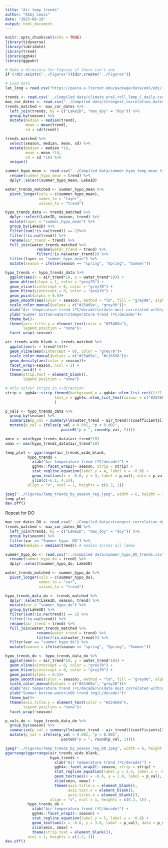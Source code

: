 ```yaml
---
title: "Air temp trends"
author: "Abby Lewis"
date: "2023-09-19"
output: html_document
---
```


```r
knitr::opts_chunk$set(echo = TRUE)
library(tidyverse)
library(lubridate)
library(trend)
library(ggh4x)
library(ggpubr)

# Make a directory for Figures if there isn't one
if (!dir.exists("../Figures")){dir.create("../Figures")}

# Load data
lat_long = read.csv("https://pasta-s.lternet.edu/package/data/eml/edi/1029/9/fadd3eaa25b5fdd1fc4efba70e660579")
```

```r
trends <- read.csv('../Compiled data/climate_era5_roll_Temp_C_daily.csv')
max_cor_dates <- read.csv("../Compiled data/strongest_correlation_dates.csv")
trends_matched <- max_cor_dates %>%
  left_join(trends, by = c("LakeID", "max_doy" = "doy")) %>%
  group_by(season) %>%
  mutate(median = median(trend),
         mean = mean(trend),
         sd = sd(trend)) 

trends_matched %>%
  select(season, median, mean, sd) %>%
  mutate(median = median *10, 
         mean = mean *10, 
         sd = sd *10) %>%
  unique()

summer_hypo_mean <- read.csv("../Compiled data/summer_hypo_temp_mean_trends.csv") %>%
  rename(summer_hypo_mean = trend) %>%
  dplyr::select(summer_hypo_mean, LakeID)

water_trends_matched <- summer_hypo_mean %>%
  pivot_longer(cols = c(summer_hypo_mean),
               names_to = "layer",
               values_to = "trend") 

hypo_trends_data <- trends_matched %>%
  dplyr::select(LakeID, season, trend) %>%
  mutate(layer = "summer_hypo_mean") %>%
  group_by(LakeID) %>%
  filter(sum(!is.na(trend)) == 2)%>%
  filter(!is.na(trend)) %>%
  rename(air_trend = trend) %>%
  full_join(water_trends_matched %>%
              rename(water_trend = trend) %>%
              filter(!is.na(water_trend))) %>%
  filter(layer == "summer_hypo_mean") %>%
  mutate(season = ifelse(season == "spring", "Spring", "Summer")) 

hypo_trends <- hypo_trends_data %>%
  ggplot(aes(x = air_trend*10, y = water_trend*10)) +
  geom_abline(slope = 1, color = "grey70") +
  geom_vline(xintercept = 0, color = "grey70") +
  geom_hline(yintercept = 0, color = "grey70") +
  geom_point(alpha = 0.5)+
  geom_smooth(aes(color = season), method = "lm", fill = "grey90", alpha = 0.8) + 
  scale_color_manual(values = c("#25469a", "grey30"))+
  xlab("Air temperature trend (ºC/decade)\n(date most correlated with\nbottom-water temperature)")+
  ylab("Summer bottom-water\ntemperature trend (ºC/decade)")+
  theme_bw()+
  theme(axis.title.y = element_text(color = "#25469a"),
        legend.position = "none")+
  facet_wrap(~season)

air_trends_wide_blank <- trends_matched %>%
  ggplot(aes(x = trend*10))+
  geom_vline(aes(xintercept = 0), color = "grey70")+
  scale_color_manual(values = c("#25469a", "#c16586"))+
  geom_density(aes(color = season))+
  facet_wrap(~season, ncol = 2) +
  theme_void() +
  theme(strip.text = element_blank(),
        legend.position = "none")

# Only colour strips in x-direction
strip <- ggh4x::strip_themed(background_x = ggh4x::elem_list_rect(fill = c("#9bceef", "#f3e9e9")),
                      text_x = ggh4x::elem_list_text(colour = c("#25469a", "#c16586"))
                      )

p_vals <- hypo_trends_data %>%
  group_by(season) %>%
  summarize(p_val = summary(lm(water_trend ~ air_trend))$coefficients[2,4]) %>%
  mutate(p_val = ifelse(p_val < 0.001, "p < 0.001", 
                         paste0("p = ", round(p_val, 2))))

xmin <- min(hypo_trends_data$air_trend*10)
xmax <- max(hypo_trends_data$air_trend*10)

temp_plot <- ggarrange(air_trends_wide_blank,
          hypo_trends +
            xlab("Air temperature trend (ºC/decade)") +
            ggh4x::facet_wrap2(~ season, strip = strip) +
            stat_regline_equation(label.y = 4, label.x = -0.6) +
            geom_text(aes(x = -0.6, y = 3, label = p_val), data = p_vals, hjust = 0)+
            ylim(c(-6.1, 4.5)),
          align = "v", ncol = 1, heights = c(0.2, 1))

jpeg("../Figures/Temp_trends_by_season_reg.jpeg", width = 6, height = 3.5, units = "in", res = 300)
temp_plot
dev.off()
```

Repeat for DO

```r
max_cor_dates_DO <- read.csv("../Compiled data/strongest_correlation_dates_hypo.csv")
trends_matched <- max_cor_dates_DO %>%
  left_join(trends, by = c("LakeID", "max_doy" = "doy")) %>%
  group_by(season) %>%
  filter(var == "Summer hypo. DO") %>%
  mutate(median = median(trend)) # median across all lakes

summer_hypo_do <- read.csv("../Compiled data/summer_hypo_DO_trends.csv") %>%
  rename(summer_hypo_do = trend) %>%
  dplyr::select(summer_hypo_do, LakeID)

water_trends_matched <- summer_hypo_do %>%
  pivot_longer(cols = c(summer_hypo_do),
               names_to = "var",
               values_to = "trend") 

hypo_trends_data_do <- trends_matched %>%
  dplyr::select(LakeID, season, trend) %>%
  mutate(var = "summer_hypo_do") %>%
  group_by(LakeID) %>%
  filter(sum(!is.na(trend)) == 2) %>%
  filter(!is.na(trend)) %>%
  rename(air_trend = trend) %>%
  full_join(water_trends_matched %>%
              rename(water_trend = trend) %>%
              filter(!is.na(water_trend))) %>%
  filter(var == "summer_hypo_do") %>%
  mutate(season = ifelse(season == "spring", "Spring", "Summer")) 

hypo_trends_do <- hypo_trends_data_do %>%
  ggplot(aes(x = air_trend*10, y = water_trend*10)) +
  geom_vline(xintercept = 0, color = "grey70") +
  geom_hline(yintercept = 0, color = "grey70") +
  geom_point(alpha = 0.5)+
  geom_smooth(aes(color = season), method = "lm", fill = "grey90", alpha = 0.8) + 
  scale_color_manual(values = c("#25469a", "grey30"))+
  xlab("Air temperature trend (ºC/decade)\n(date most correlated with\nbottom-water temperature)")+
  ylab("Summer bottom-water\nDO trend (mg/L/decade)")+
  theme_bw()+
  theme(axis.title.y = element_text(color = "#25469a"),
        legend.position = "none")+
  facet_wrap(~season)

p_vals_do <- hypo_trends_data_do %>%
  group_by(season) %>%
  summarize(p_val = summary(lm(water_trend ~ air_trend))$coefficients[2,4]) %>%
  mutate(p_val = ifelse(p_val < 0.001, "p < 0.001", 
                         paste0("p = ", round(p_val, 2))))

jpeg("../Figures/Temp_trends_by_season_reg_DO.jpeg", width = 6, height = 6, units = "in", res = 300)
ggarrange(ggarrange(air_trends_wide_blank,
                    hypo_trends +
                      xlab("Air temperature trend (ºC/decade)") +
                      ggh4x::facet_wrap2(~ season, strip = strip) +
                      stat_regline_equation(label.y = 2.5, label.x = -0.6) +
                      geom_text(aes(x = -0.6, y = 1.8, label = p_val), data = p_vals, hjust = 0) +
                      xlim(xmin, xmax) +
                      theme(axis.title.x = element_blank(),
                            axis.text.x = element_blank(),
                            axis.ticks.x = element_blank()),
                    align = "v", ncol = 1, heights = c(0.2, 1)) ,
          hypo_trends_do +
            xlab("Air temperature trend (ºC/decade)") +
            ggh4x::facet_wrap2(~ season) +
            stat_regline_equation(label.y = 5, label.x = -0.6) +
            geom_text(aes(x = -0.6, y = 3.8, label = p_val), data = p_vals_do, hjust = 0)+
            xlim(xmin, xmax) +
            theme(strip.text = element_blank()),
          ncol = 1, heights = c(1.2, 1))
dev.off()
```

